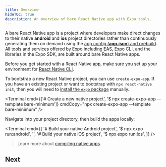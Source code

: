 ```yaml
---
title: Overview
hideTOC: true
description: An overview of bare React Native app with Expo tools.
---
```



A bare React Native app is a project where developers make direct changes to their native **android** and **ios** project directories rather than continuously generating them on demand using the [app config (**app.json**) and prebuild](/workflow/prebuild). All tools and services offered by Expo including [EAS](/eas), Expo CLI, and the libraries in the Expo SDK, are built around bare React Native apps.

Before you get started with a React Native app, make sure you set up your environment for [React Native CLI](https://reactnative.dev/docs/environment-setup).

To bootstrap a new React Native project, you can use `create-expo-app`. If you have an existing project or want to bootstrap with `npx react-native init`, then you will need to [install the `expo` package](/bare/installing-expo-modules) manually.

<Terminal
  cmd={['# Create a new native project', '$ npx create-expo-app --template bare-minimum']}
  cmdCopy="npx create-expo-app --template bare-minimum"
/>

Navigate into your project directory, then build the apps locally:

<Terminal
  cmd={[
    '# Build your native Android project',
    '$ npx expo run:android',
    '',
    '# Build your native iOS project',
    '$ npx expo run:ios',
  ]}
/>

> Learn more about [compiling native apps](/more/expo-cli#compiling).

## Next

<BoxLink
  title="Install Expo modules"
  description="If you have already initialized a React Native app without `create-expo-app`, learn how to install the Expo module library."
  href="/bare/installing-expo-modules"
/>
<BoxLink
  title="Installing libraries"
  description="Learn how to install and configure native libraries."
  href="/workflow/using-libraries#installing-a-third-party-library"
/>
<BoxLink
  title="Using the Expo SDK"
  description="Start adding features to your app."
  href="/versions/"
/>
<BoxLink
  title="Adopting Prebuild"
  description="Automate your native directories using the app.json."
  href="/guides/adopting-prebuild"
/>
<BoxLink
  title="Distributing your app"
  description="Build and submit your app to the app store with a single command!"
  href="/distribution/introduction"
/>
